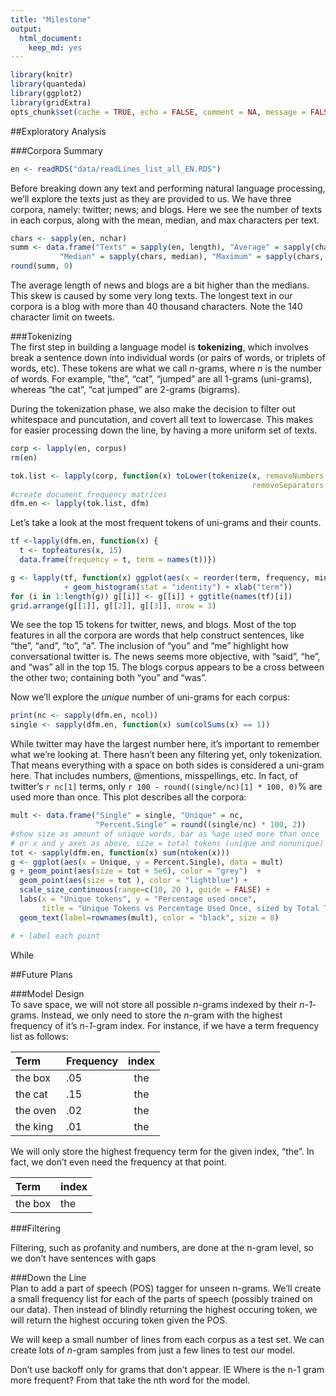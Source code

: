 ```yaml
---
title: "Milestone"
output: 
  html_document: 
    keep_md: yes
---
```


```r
library(knitr)
library(quanteda)
library(ggplot2)
library(gridExtra)
opts_chunk$set(cache = TRUE, echo = FALSE, comment = NA, message = FALSE, warnings = FALSE)
```

##Exploratory Analysis

###Corpora Summary  
```r
en <- readRDS("data/readLines_list_all_EN.RDS")
```

Before breaking down any text and performing natural language processing, we'll 
explore the texts just as they are provided to us. We have three corpora, namely: twitter; news; and
blogs. Here we see the number of texts in each corpus, along with the mean, median, and max 
characters per text.  

```r
chars <- sapply(en, nchar)
summ <- data.frame("Texts" = sapply(en, length), "Average" = sapply(chars, mean), 
           "Median" = sapply(chars, median), "Maximum" = sapply(chars, max))
round(summ, 0)

```

The average length of news and blogs are a bit higher than the medians. This skew is caused by some 
very long texts. The longest text in our corpora is a blog with more than 40 thousand characters. 
Note the 140 character limit on tweets.  

###Tokenizing  
The first step in building a language model is **tokenizing**, which involves break a sentence 
down into individual words (or pairs of words, or triplets of words, etc). These tokens are what we 
call *n*-grams, where *n* is the number of words. For example, "the", "cat", "jumped" are all 
1-grams (uni-grams), whereas "the cat", "cat jumped" are 2-grams (bigrams).

During the tokenization phase, we also make the decision to filter out whitespace and puncutation,
and covert all text to lowercase. This makes for easier processing down the line, by having a more
uniform set of texts. 

```r
corp <- lapply(en, corpus)
rm(en)

tok.list <- lapply(corp, function(x) toLower(tokenize(x, removeNumbers = F, removePunct = T, 
                                                      removeSeparators = T)))
#create document frequency matrices
dfm.en <- lapply(tok.list, dfm)
```

Let's take a look at the most frequent tokens of uni-grams and their counts.  

```r
tf <-lapply(dfm.en, function(x) {
  t <- topfeatures(x, 15)
  data.frame(frequency = t, term = names(t))})

g <- lapply(tf, function(x) ggplot(aes(x = reorder(term, frequency, min), y = frequency), data = x)
            + geom_histogram(stat = "identity") + xlab("term"))
for (i in 1:length(g)) g[[i]] <- g[[i]] + ggtitle(names(tf)[i])
grid.arrange(g[[1]], g[[2]], g[[3]], nrow = 3)
```

We see the top 15 tokens for twitter, news, and blogs. Most of the top features in all the corpora 
are words that help construct sentences, like "the", "and", "to", "a". The inclusion of "you" and
"me" highlight how conversational twitter is. The news seems more objective, with "said", "he", and "was" all in the top 15. The blogs corpus appears to be a cross between the other
two; containing both "you" and "was".

Now we'll explore the *unique* number of uni-grams for each corpus:  
```r
print(nc <- sapply(dfm.en, ncol)) 
single <- sapply(dfm.en, function(x) sum(colSums(x) == 1))
```

While twitter may have the largest number here, it's important to remember what we're looking at. 
There hasn't been any filtering yet, only tokenization. That means everything with a space on both
sides is considered a uni-gram here. That includes numbers, @mentions, misspellings, etc. In fact,
of twitter's `r nc[1]` terms, only `r 100 - round((single/nc)[1] * 100, 0)`% are used more than once. This plot describes all the corpora:  

```r
mult <- data.frame("Single" = single, "Unique" = nc, 
                   "Percent.Single" = round((single/nc) * 100, 2))
#show size as amount of unique words, bar as %age used more than once
# or x and y axes as above. size = total tokens (unique and nonunique)
tot <- sapply(dfm.en, function(x) sum(ntoken(x)))
g <- ggplot(aes(x = Unique, y = Percent.Single), data = mult)
g + geom_point(aes(size = tot + 5e6), color = "grey")  + 
  geom_point(aes(size = tot ), color = "lightblue") +
  scale_size_continuous(range=c(10, 20 ), guide = FALSE) +
  labs(x = "Unique tokens", y = "Percentage used once", 
       title = "Unique Tokens vs Percentage Used Once, sized by Total Tokens") +
  geom_text(label=rownames(mult), color = "black", size = 8)

# + label each point
```


While 

##Future Plans  

###Model Design  
To save space, we will not store all possible *n*-grams indexed by their *n-1*-grams. Instead, we 
only need to store the *n*-gram with the highest frequency of it's *n-1*-gram index. For instance, 
if we have a term frequency list as follows:  

Term    Frequency    index
------- ---------- --------
the box  .05        the  
the cat  .15        the  
the oven  .02       the  
the king  .01       the  

We will only store the highest frequency term for the given index, "the". In fact, we don't even
need the frequency at that point.  

Term     index
-------  --------
the box  the  


###Filtering  

Filtering, such as profanity and numbers, are done at the n-gram level, so we don't have sentences
with gaps


###Down the Line  
Plan to add a part of speech (POS) tagger for unseen n-grams. We'll create a small frequency list 
for each of the parts of speech (possibly trained on our data). Then instead of blindly returning 
the highest occuring token, we will return the highest occuring token given the POS.  

We will keep a small number of lines from each corpus as a test set. We can create lots of *n*-gram
samples from just a few lines to test our model.  

Don't use backoff only for grams that don't appear. IE Where is the n-1 gram more frequent? From 
that take the nth word for the model.  